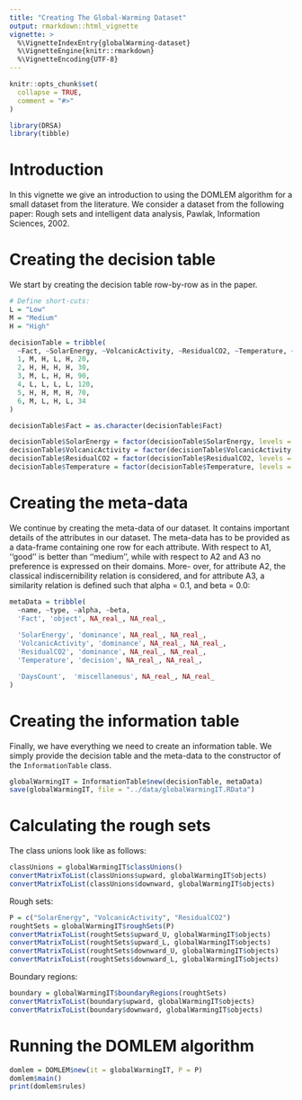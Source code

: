 ```yaml
---
title: "Creating The Global-Warming Dataset"
output: rmarkdown::html_vignette
vignette: >
  %\VignetteIndexEntry{globalWarming-dataset}
  %\VignetteEngine{knitr::rmarkdown}
  %\VignetteEncoding{UTF-8}
---
```


```r
knitr::opts_chunk$set(
  collapse = TRUE,
  comment = "#>"
)
```

```r
library(DRSA)
library(tibble)
```

# Introduction

In this vignette we give an introduction to using the DOMLEM algorithm for a small dataset from the literature. We consider a dataset from the following paper: Rough sets and intelligent data analysis, Pawlak, Information Sciences, 2002.

# Creating the decision table

We start by creating the decision table row-by-row as in the paper.

```r
# Define short-cuts:
L = "Low"
M = "Medium"
H = "High"

decisionTable = tribble(
  ~Fact, ~SolarEnergy, ~VolcanicActivity, ~ResidualCO2, ~Temperature, ~DaysCount,
  1, M, H, L, H, 20,
  2, H, H, H, H, 30,
  3, M, L, H, H, 90,
  4, L, L, L, L, 120,
  5, H, H, M, H, 70,
  6, M, L, H, L, 34
)

decisionTable$Fact = as.character(decisionTable$Fact)

decisionTable$SolarEnergy = factor(decisionTable$SolarEnergy, levels = c("Low", "Medium", "High"), ordered = TRUE)
decisionTable$VolcanicActivity = factor(decisionTable$VolcanicActivity, levels = c("Low", "Medium", "High"), ordered = TRUE)
decisionTable$ResidualCO2 = factor(decisionTable$ResidualCO2, levels = c("Low", "Medium", "High"), ordered = TRUE)
decisionTable$Temperature = factor(decisionTable$Temperature, levels = c("Low", "Medium", "High"), ordered = TRUE)
```


# Creating the meta-data

We continue by creating the meta-data of our dataset. It contains important details of the attributes in our dataset. The meta-data has to be provided as a data-frame containing one row for each attribute. With respect to A1, ‘‘good’’ is better than ‘‘medium’’, while with respect to A2 and A3 no preference is expressed on their domains. More- over, for attribute A2, the classical indiscernibility relation is considered, and for attribute A3, a similarity relation is defined such that alpha = 0.1, and beta = 0.0:

```r
metaData = tribble(
  ~name, ~type, ~alpha, ~beta,
  'Fact', 'object', NA_real_, NA_real_,
  
  'SolarEnergy', 'dominance', NA_real_, NA_real_,
  'VolcanicActivity', 'dominance', NA_real_, NA_real_,
  'ResidualCO2', 'dominance', NA_real_, NA_real_,
  'Temperature', 'decision', NA_real_, NA_real_,

  'DaysCount',  'miscellaneous', NA_real_, NA_real_
)
```

# Creating the information table

Finally, we have everything we need to create an information table. We simply provide the decision table and the meta-data to the constructor of the `InformationTable` class.

```r
globalWarmingIT = InformationTable$new(decisionTable, metaData)
save(globalWarmingIT, file = "../data/globalWarmingIT.RData")
```

# Calculating the rough sets

The class unions look like as follows:

```r
classUnions = globalWarmingIT$classUnions()
convertMatrixToList(classUnions$upward, globalWarmingIT$objects)
convertMatrixToList(classUnions$downward, globalWarmingIT$objects)
```

Rough sets:

```r
P = c("SolarEnergy", "VolcanicActivity", "ResidualCO2")
roughtSets = globalWarmingIT$roughSets(P)
convertMatrixToList(roughtSets$upward_U, globalWarmingIT$objects)
convertMatrixToList(roughtSets$upward_L, globalWarmingIT$objects)
convertMatrixToList(roughtSets$downward_U, globalWarmingIT$objects)
convertMatrixToList(roughtSets$downward_L, globalWarmingIT$objects)
```

Boundary regions:

```r
boundary = globalWarmingIT$boundaryRegions(roughtSets)
convertMatrixToList(boundary$upward, globalWarmingIT$objects)
convertMatrixToList(boundary$downward, globalWarmingIT$objects)
```


# Running the DOMLEM algorithm

```r
domlem = DOMLEM$new(it = globalWarmingIT, P = P)
domlem$main()
print(domlem$rules)
```


